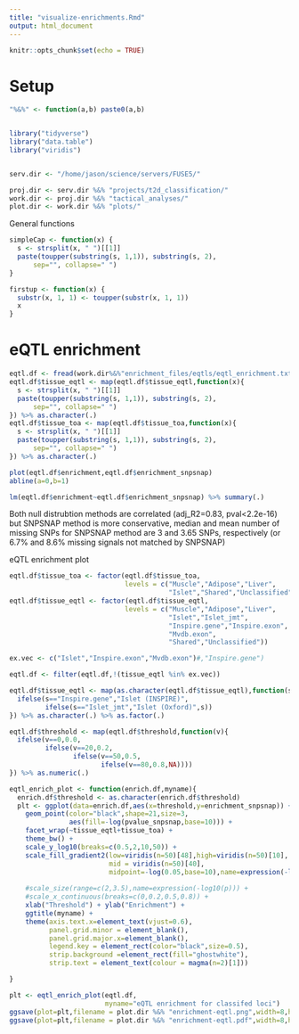 ```yaml
---
title: "visualize-enrichments.Rmd"
output: html_document
---
```


```r
knitr::opts_chunk$set(echo = TRUE)
```


# Setup 

```r

"%&%" <- function(a,b) paste0(a,b)


library("tidyverse")
library("data.table")
library("viridis")


serv.dir <- "/home/jason/science/servers/FUSE5/"

proj.dir <- serv.dir %&% "projects/t2d_classification/"
work.dir <- proj.dir %&% "tactical_analyses/"
plot.dir <- work.dir %&% "plots/"


```

General functions 

```r

simpleCap <- function(x) {
  s <- strsplit(x, " ")[[1]]
  paste(toupper(substring(s, 1,1)), substring(s, 2),
      sep="", collapse=" ")
}

firstup <- function(x) {
  substr(x, 1, 1) <- toupper(substr(x, 1, 1))
  x
}

```



# eQTL enrichment

```r

eqtl.df <- fread(work.dir%&%"enrichment_files/eqtls/eqtl_enrichment.txt")
eqtl.df$tissue_eqtl <- map(eqtl.df$tissue_eqtl,function(x){
  s <- strsplit(x, " ")[[1]]
  paste(toupper(substring(s, 1,1)), substring(s, 2),
      sep="", collapse=" ")
}) %>% as.character(.)
eqtl.df$tissue_toa <- map(eqtl.df$tissue_toa,function(x){
  s <- strsplit(x, " ")[[1]]
  paste(toupper(substring(s, 1,1)), substring(s, 2),
      sep="", collapse=" ") 
}) %>% as.character(.)

plot(eqtl.df$enrichment,eqtl.df$enrichment_snpsnap)
abline(a=0,b=1)

lm(eqtl.df$enrichment~eqtl.df$enrichment_snpsnap) %>% summary(.)

```

Both null distrubtion methods are correlated (adj_R2=0.83, pval<2.2e-16)
but SNPSNAP method is more conservative, median and mean number of missing SNPs for SNPSNAP method are 3 and 3.65 SNPs, respectively (or 6.7% and 8.6% missing signals not matched by SNPSNAP) 


eQTL enrichment plot 

```r

eqtl.df$tissue_toa <- factor(eqtl.df$tissue_toa,
                             levels = c("Muscle","Adipose","Liver",
                                        "Islet","Shared","Unclassified"))
eqtl.df$tissue_eqtl <- factor(eqtl.df$tissue_eqtl,
                             levels = c("Muscle","Adipose","Liver",
                                        "Islet","Islet_jmt",
                                        "Inspire.gene","Inspire.exon",
                                        "Mvdb.exon",
                                        "Shared","Unclassified"))
```


```r

ex.vec <- c("Islet","Inspire.exon","Mvdb.exon")#,"Inspire.gene")

eqtl.df <- filter(eqtl.df,!(tissue_eqtl %in% ex.vec))

eqtl.df$tissue_eqtl <- map(as.character(eqtl.df$tissue_eqtl),function(s){
  ifelse(s=="Inspire.gene","Islet (INSPIRE)",
         ifelse(s=="Islet_jmt","Islet (Oxford)",s))
}) %>% as.character(.) %>% as.factor(.)

eqtl.df$threshold <- map(eqtl.df$threshold,function(v){
  ifelse(v==0,0.0,
         ifelse(v==20,0.2,
                ifelse(v==50,0.5,
                       ifelse(v==80,0.8,NA))))
}) %>% as.numeric(.)

```


```r

eqtl_enrich_plot <- function(enrich.df,myname){
  enrich.df$threshold <- as.character(enrich.df$threshold)
  plt <- ggplot(data=enrich.df,aes(x=threshold,y=enrichment_snpsnap)) + 
    geom_point(color="black",shape=21,size=3,
               aes(fill=-log(pvalue_snpsnap,base=10))) + 
    facet_wrap(~tissue_eqtl+tissue_toa) + 
    theme_bw() + 
    scale_y_log10(breaks=c(0.5,2,10,50)) +
    scale_fill_gradient2(low=viridis(n=50)[48],high=viridis(n=50)[10],
                         mid = viridis(n=50)[40],
                         midpoint=-log(0.05,base=10),name=expression(-log10(p))) + 
    
    #scale_size(range=c(2,3.5),name=expression(-log10(p))) + 
    #scale_x_continuous(breaks=c(0,0.2,0.5,0.8)) + 
    xlab("Threshold") + ylab("Enrichment") + 
    ggtitle(myname) +
    theme(axis.text.x=element_text(vjust=0.6),
          panel.grid.minor = element_blank(),
          panel.grid.major.x=element_blank(),
          legend.key = element_rect(color="black",size=0.5),
          strip.background =element_rect(fill="ghostwhite"),
          strip.text = element_text(colour = magma(n=2)[1]))

}
```

```r

plt <- eqtl_enrich_plot(eqtl.df,
                        myname="eQTL enrichment for classifed loci")
ggsave(plot=plt,filename = plot.dir %&% "enrichment-eqtl.png",width=8,height=6)
ggsave(plot=plt,filename = plot.dir %&% "enrichment-eqtl.pdf",width=8,height=6)

```


